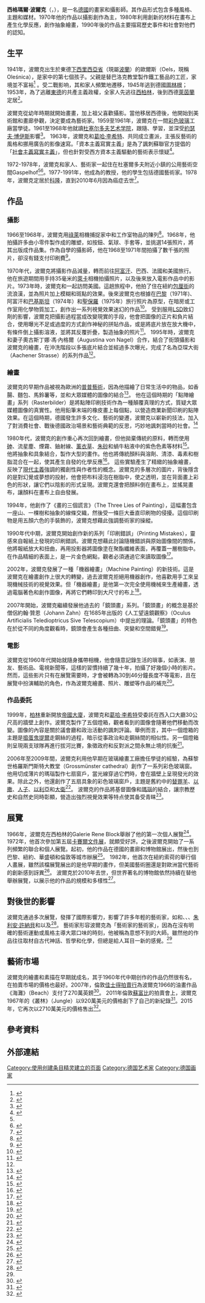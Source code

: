 '''西格瑪爾·波爾克'''（{{Lang-de|Sigmar Polke}}，{{Bd|1941年|2月13日|2010年|6月10日}}），是一名[[德國|德國]]的畫家和攝影師。其作品形式包含多種風格、主題和媒材。1970年他的作品以攝影創作為主，1980年利用創新的材料在畫布上產生化學反應，創作抽象繪畫，1990年後的作品主要描寫歷史事件和社會對他們的認知。

== 生平 ==
1941年，波爾克出生於東德[[下西里西亞省|下西里西亞省]]（現屬[[波兰|波蘭]]）的歐爾斯（Oels，現稱Oleśnica），是家中的第七個孩子。父親是替巴洛克教堂製作鐵工藝品的工匠，家境並不富裕<ref>{{cite news |author1=Kristine McKenna |title=Sigmar Polke's Layered Look : The photographs of the influential German are hard to pin down—as is the artist himself |url=https://www.latimes.com/archives/la-xpm-1995-12-03-ca-9652-story.html |accessdate=2020-11-17|work=Los Angeles Times |date=1995-12-03}}</ref> 。受二戰影响，其和家人頻繁地遷移，1945年逃到德國[[圖林根|圖林根]]；1953年，為了逃離[[東德|東德]]的共產主義政權，全家人先逃往[[西柏林|西柏林]]，後到西德[[萊茵蘭|萊茵蘭]]定居<ref>{{cite web |author1=Hal Foster |title=Sigmar Polke |url=https://www.lrb.co.uk/the-paper/v36/n12/hal-foster/at-moma |website=London Review of Books |accessdate=2020-11-17 |archive-date=2021-05-11 |archive-url=https://web.archive.org/web/20210511211616/https://www.lrb.co.uk/the-paper/v36/n12/hal-foster/at-moma |dead-url=no }}</ref>。

波爾克從幼年時期就開始畫畫，加上祖父喜歡攝影。當他移居西德後，他開始到美術館和畫廊參觀，決定要成為藝術家。1959至1961年，波爾克在一間[[彩色玻璃|彩色玻璃]]工廠當學徒。1961至1968年他就讀[[杜塞尔多夫艺术学院|杜塞尔多夫艺术学院]]，跟隨{{Internal link helper/de|卡爾·奧托·格茨|Karl Otto Götz}}、{{Internal link helper/de|吉哈德·赫曼|Gerhard Hoehme}}學習，並深受[[约瑟夫·博伊斯|約瑟夫·博伊斯]]影響<ref name="#1">{{cite news |author1=Kristine McKenna |title=Sigmar Polke's Layered Look : The photographs of the influential German are hard to pin down—as is the artist himself |accessdate=2020-11-17}}</ref>。 1963年，波爾克和[[葛哈·李希特|葛哈·李希特]]、{{Internal link helper/de|康拉德·菲舍爾|Konrad Fischer (Maler)}}共同成立{{Internal link helper/en|資本主義寫實主義|Capitalist realism}}畫派，主張反藝術的風格和挪用廣告的影像速寫。「資本主義寫實主義」是為了諷刺蘇聯官方提倡的「[[社會主義寫實主義|社會主義寫實主義]]」，但也針對受西方資本主義驅動的藝術表示懷疑<ref>{{cite news |author1=Martin Conrads |title=Capitalist Realism“LIVING WITH POP” |url=https://www.goethe.de/en/kul/bku/20368676.html |accessdate=2020-11-17 |work=Goethe-Institut |date=2013.9 |archive-date=2021-05-16 |archive-url=https://web.archive.org/web/20210516024601/https://www.goethe.de/en/kul/bku/20368676.html |dead-url=no }}</ref>。

1972-1978年，波爾克和家人、藝術家一起住在杜塞爾多夫附近小鎮的公用藝術空間Gaspelhof<ref name="#1"/><ref>{{cite web |author1=Lucia Fortune-Ely |title=A Creative Friendship, the Work of Michael Buthe and Sigmar Polke |url=https://www.sothebys.com/en/articles/a-creative-friendship-the-work-of-michael-buthe-and-sigmar-polke |website=Sotheby’s |accessdate=2020-11-20 |archive-date=2020-11-24 |archive-url=https://web.archive.org/web/20201124172231/https://www.sothebys.com/en/articles/a-creative-friendship-the-work-of-michael-buthe-and-sigmar-polke |dead-url=no }}</ref>。1977-1991年，他成為{{Internal link helper/de|漢堡美術學院|Hochschule für bildende Künste Hamburg}}的教授，他的學生包括德國藝術家{{Internal link helper/de|喬治·赫羅德|Georg Herold}}。1978年，波爾克定居於[[科隆|科隆]]，直到2010年6月因為癌症去世<ref>{{cite news |author1=Roberta Smith |title=Sigmar Polke, German Painter, Dies at 69 |url=https://artsbeat.blogs.nytimes.com/2010/06/11/sigmar-polke-german-painter-dies-at-69/ |accessdate=2020-11-17 |work=New York Times |date=2010-06-11 |archive-date=2019-03-27 |archive-url=https://web.archive.org/web/20190327150157/https://artsbeat.blogs.nytimes.com/2010/06/11/sigmar-polke-german-painter-dies-at-69/ |dead-url=no }}</ref>。

== 作品 ==
=== 攝影 ===
1966至1968年，波爾克用[[祿萊|祿萊]]相機捕捉家中和工作室物品的陳列<ref>{{cite news |author1=Raphael Rubinstein |title=Raphael Rubinstein |url=https://www.artnews.com/art-in-america/aia-reviews/sigmar-polke-3-60960/ |accessdate=2020-11-17 |work=ARTnews |date=2011-08-27 |archive-date=2020-10-22 |archive-url=https://web.archive.org/web/20201022113035/https://www.artnews.com/art-in-america/aia-reviews/sigmar-polke-3-60960/ |dead-url=no }}</ref>。1968年，他拍攝許多由小零件製作成的雕塑，如按鈕、氣球、手套等，並挑選14張照片，將其出版成作品集。作為自學的攝影師，他在1968至1971年間拍攝了數千張的照片，卻沒有錢支付印刷費<ref>{{cite web |author1=Kristine McKenna |title=Sigmar Polke's Layered Look : The photographs of the influential German are hard to pin down—as is the artist himself |accessdate=2020-11-17}}</ref>。

1970年代，波爾克將攝影作品減量，轉而前往[[阿富汗|阿富汗]]、巴西、法國和美國旅行。他在旅遊期間用手持35毫米的[[萊卡|萊卡]]相機拍攝照片，以及後來放入電影作品中的影片。1973年時，波爾克和{{Internal link helper/en|詹姆斯·李·拜爾斯|James Lee Byars}}一起訪問美國。這趟旅程中，他拍了住在紐約[[包厘街|包厘街]]的流浪漢，並為照片加上模糊和斑點的效果。後來波爾克也根據在[[巴黎|巴黎]]（1971年)、阿富汗和[[巴基斯坦|巴基斯坦]]（1974年）和[[聖保羅_(巴西)|聖保羅]]（1975年）旅行照片為原型，在暗房或工作室用化學物質加工，創作出一系列視覺效果迷幻的作品<ref>{{cite news |author1=Carol Vogel |title=Christie’s to Auction a Dealer’s Legendary Collection |url=https://www.nytimes.com/2013/07/19/arts/design/christies-to-auction-a-dealers-legendary-collection.html |accessdate=2020-11-17 |work=New York Times |date=2013-07-18 |archive-date=2020-02-24 |archive-url=https://web.archive.org/web/20200224054020/https://www.nytimes.com/2013/07/19/arts/design/christies-to-auction-a-dealers-legendary-collection.html |dead-url=no }}</ref>。 受到服用[[麥角酸二乙酰胺|LSD]]致幻劑的影響，波爾克把攝影過程當成改變現實的手段，他會把圖像的正片和負片結合，使用曝光不足或過度的方式創作神秘的拼貼作品，或是將底片放在放大機中，有條件倒上攝影溶液，並將其反覆折疊，製造抽象的照片<ref>{{cite web |author1=Bill Lamb |title=Sigmar Polke, German Pop Artist and Photographer |url=https://www.thoughtco.com/sigmar-polke-4685893 |website=ThoughtCo |accessdate=2020-11-17 |archive-date=2020-12-01 |archive-url=https://web.archive.org/web/20201201183232/https://www.thoughtco.com/sigmar-polke-4685893 |dead-url=no }}</ref>。 1995年時，波爾克和妻子奧古斯丁娜·馮·內格爾（Augustina von Nagel）合作，結合了街頭攝影和波爾克的繪畫，在沖洗階段以多張底片結合並經過多次曝光，完成了名為亞琛大街（Aachener Strasse）的系列作品<ref name="#1"/>。

=== 繪畫 ===
波爾克的早期作品被視為歐洲的[[普普藝術|普普藝術]]，因為他描繪了日常生活中的物品，如香腸、麵包、馬鈴薯等，並和大眾媒體的圖像的結合<ref>{{cite web |title=Sigmar Polke: History of Everything: An introduction to Sigmar Polke: The artist |url=https://www.tate.org.uk/whats-on/tate-modern/exhibition/sigmar-polke-history-everything/sigmar-polke-history-everything-0-0 |website=Tate Modern |accessdate=2020-11-17 |archive-date=2016-05-13 |archive-url=https://web.archive.org/web/20160513224056/http://www.tate.org.uk/whats-on/tate-modern/exhibition/sigmar-polke-history-everything/sigmar-polke-history-everything-0-0 |dead-url=no }}</ref>。 他在這個時期的「點陣繪畫」系列（Rasterbilder）是將點陣印刷技術作為一種顛覆真理的方式，質疑大眾媒體圖像的真實性。他用鉛筆末端的橡皮畫上每個點，以營造商業新聞印刷的點陣效果。在這個時期，德國發生許多文化、藝術的變遷，波爾克以嶄新的技法，加入了對消費社會、戰後德國政治場景和藝術典範的反思，巧妙地諷刺當時的社會。<ref>{{cite web |title=Sigmar Polke |url=https://masterscontemporary.com/artists/119-sigmar-polke/overview/ |website=MASTERS & CONTEMPORARY |accessdate=2020-11-17 |archive-date=2020-11-24 |archive-url=https://web.archive.org/web/20201124093447/https://masterscontemporary.com/artists/119-sigmar-polke/overview/ |dead-url=no }}</ref>

1980年代，波爾克的創作重心再次回到繪畫，但他拋棄傳統的原料，轉而使用[[砷|砷]]、流星塵、煙霧、鈾射線、[[薰衣草|薰衣草]]、[[朱砂|朱砂]]和蝸牛粘液中的紫色色素等材料<ref name="#2">{{cite news |author1=Carol Vogel |title=Christie’s to Auction a Dealer’s Legendary Collection |accessdate=2020-11-17}}</ref>。 他將抽象和具象結合，製作大型的畫作。他也將傳統顏料與溶劑、清漆、毒素和樹脂混合在一起，使其產生自發的化學反應<ref>{{cite web |title=Sigmar Polke: History of Everything: An introduction to Sigmar Polke: The artist |website=Tate Modern |accessdate=2020-11-17}}</ref>。 這些實驗產生了精緻的抽象繪畫，反映了[[現代主義|現代主義]]強調的獨創性與作者性的概念。波爾克的多層次的圖片，背後隱含的是對幻覺或夢想的投射，他會把布料浸泡在樹脂中，使之透明，並在背面畫上彩色的形狀，讓它們以陰影的形式呈現。波爾克還會把顏料倒在畫布上，並搖晃畫布，讓顏料在畫布上自由發展。

1994年，他創作了《畫的三個謊言》（The Three Lies of Painting），這幅畫包含一座山、一棵樹和抽象的線條交織，然後受一條巨大垂直印刷物的侵擾。這個印刷物是用五顏六色的手裝飾的，波爾克想藉此強調藝術家的操縱。

1990年代中期，波爾克開始創作新的系列「印刷錯誤」（Printing Mistakes），靈感來自報紙上發現的印刷錯誤。波爾克想藉此討論隨機錯誤與原始圖像間的關係，他將報紙放大和扭曲，再用投影器將圖像塗在聚酯纖維表面，再覆蓋一層樹脂中。在作品精細的表面上，是一片金色網點，觀者必須通過它來讀取圖像<ref>{{cite web |title=Sigmar Polke: History of Everything: An introduction to Sigmar Polke: Printing mistakes |url=https://www.tate.org.uk/whats-on/tate-modern/exhibition/sigmar-polke-history-everything/sigmar-polke-history-everything-0-1 |website=Tate Modern |accessdate=2020-11-17 |archive-date=2019-04-05 |archive-url=https://web.archive.org/web/20190405113628/https://www.tate.org.uk/whats-on/tate-modern/exhibition/sigmar-polke-history-everything/sigmar-polke-history-everything-0-1 |dead-url=no }}</ref>。

2002年，波爾克發展了一種「機器繪畫」（Machine Painting）的新技術。這是波爾克在繪畫創作上很大的轉變，過去波爾克拒絕用機器創作，他喜歡用手工來呈現機械技術的視覺效果。但「機器繪畫」是他第一次完全使用機械來生產繪畫，透過電腦著色和創作圖像，再將它們轉印到大尺寸的布上<ref>{{cite web |title=Sigmar Polke: History of Everything: An introduction to Sigmar Polke: Machine paintings |url=https://www.tate.org.uk/whats-on/tate-modern/exhibition/sigmar-polke-history-everything/sigmar-polke-history-everything-0-4 |website=Tate Modern |accessdate=2020-11-17 |archive-date=2017-11-17 |archive-url=https://web.archive.org/web/20171117174852/http://www.tate.org.uk/whats-on/tate-modern/exhibition/sigmar-polke-history-everything/sigmar-polke-history-everything-0-4 |dead-url=no }}</ref>。

2007年開始，波爾克繼續發展他過去的「鏡頭畫」系列。「鏡頭畫」的概念是基於僧侶約翰·贊恩（Johann Zahn）在1685年出版的《人工望遠鏡觀察》（Oculus Artificialis Teledioptricus Sive Telescopium）中提出的理論。「鏡頭畫」的特色在於從不同的角度觀看時，鏡頭會產生各種扭曲、突變和空間錯覺<ref>{{cite book |author1=S. POLKE |author2=E. SCHMIDT |author3=S. GOHR |author4=C. W. HAXTHAUSEN |title=Sigmar Polke: miracle of Siegen |date=2008 |publisher=DuMont Literatur und Kunst |location=Cologne |pages=pp. 45-46}}</ref>。
=== 電影 ===
波爾克從1960年代開始就隨身攜帶相機，他會隨意記錄生活的瑣事，如表演、朋友、藝術品、電視新聞等，這樣的習慣持續了幾十年，拍攝了好幾個小時的影片。然而，這些影片只有在展覽需要時，才會被轉為30到46分鐘長度不等電影，且在展覽中扮演輔助的角色，作為波爾克繪畫、照片、雕塑等作品的補充<ref>{{cite journal |author1=J. Hoberman |title=THE FILMS OF SIGMAR POLKE |journal=Artforum |date=May 2014 |volume=52 |issue=9 |url=https://www.artforum.com/print/201405/the-films-of-sigmar-polke-46311}}</ref>。

=== 作品委託 ===
1999年，[[柏林|柏林]]重新開放[[帝國大廈|帝國大廈]]，波爾克和[[葛哈·李希特|葛哈·李希特]]受委託在西入口大廳30公尺高的牆壁上創作。波爾克製作了五個燈箱，觀者看到的圖像會隨著他們移動而改變。圖像的內容是關於議會廳和政治活動的諷刺評論。舉例而言，其中一個燈箱的主題是[[捣蛋鬼提尔|搗蛋鬼提爾]]走鋼絲的過程，暗示從事政治和走鋼絲間的相似性。另一個燈箱則呈現兩支球隊再進行拔河比賽，象徵政府和反對派之間永無止境的抗衡<ref>{{cite web |title=Sigmar Polke |url=https://www.bundestag.de/en/visittheBundestag/art/artists/polke_inhalt-370198 |website=Deutscher Bundestag |accessdate=2020-11-17 |archive-date=2021-01-17 |archive-url=https://web.archive.org/web/20210117073237/https://www.bundestag.de/en/visittheBundestag/art/artists/polke_inhalt-370198 |dead-url=no }}</ref>。

2006年至2009年間，波爾克利用他早期在玻璃繪畫工廠擔任學徒的經驗，為蘇黎世格羅斯門斯特大教堂（Grossmünster cathedral）創作了一系列彩色玻璃窗。他用切成薄片的瑪瑙製作七扇窗戶，當光線穿過它們時，會在牆壁上呈現發光的效果。除此之外，他還創作了五扇具象的彩色玻璃窗戶，主題是舊約中的[[替罪羊|替罪羊]]、[[以撒|以撒]]、[[人子_(基督教)|人子]]、[[以利亞|以利亞]]和[[大衛王|大衛]]<ref>{{cite web |title=Stained Glass Windows by Sigmar Polke – Semi-Precious Stones Decorate the Grossmünster |url=https://www.zuerich.com/en/visit/attractions/polkes-glass-windows |website=Discover Zürich |accessdate=2020-11-17 |archive-date=2021-03-02 |archive-url=https://web.archive.org/web/20210302012708/https://www.zuerich.com/en/visit/attractions/polkes-glass-windows |dead-url=no }}</ref>。 波爾克的作品將基督圖像和[[瑪瑙|瑪瑙]]的結合，讓宗教歷史和自然史同時彰顯，營造出強烈視覺效果等特点使其备受青睐<ref>{{cite book |author1=G.Boehm |author2=Sigmar Polke |title=Sigmar Polke:Fenster, Windows, Grossmünster Zürich |date=2010 |publisher=Parkett |location=New York |pages=pp.12-13}}</ref>。

== 展覽 ==
1966年，波爾克在西柏林的Galerie Rene Block舉辦了他的第一次個人展覽<ref>{{cite book |author1=G.Moure |title=Sigmar Polke paintings, photographs and films |publisher=Ediciones Polígrafa |location=Barcelona |page=pp.310}}</ref>。 1972年，他首次參加第五屆[[卡塞尔文献展|卡賽爾文件展]]，就頗受好評。之後波爾克開始了一系列頻繁的聯合和個人展覽。起初，他的作品在德國的畫廊和博物館展出，然後也到巴黎、紐約、華盛頓和倫敦等城市辦展<ref>{{cite web |author1=Marta Sánchez |title=Sigmar Polke: Biography, Works and Exhibitions |url=https://www.alejandradeargos.com/index.php/en/all-articles/35-artists/41551-sigmar-polke-biografia-obras-exposiciones |website=Alejandra de Argos |accessdate=2020-11-17 |archive-date=2021-01-19 |archive-url=https://web.archive.org/web/20210119155039/https://www.alejandradeargos.com/index.php/en/all-articles/35-artists/41551-sigmar-polke-biografia-obras-exposiciones |dead-url=no }}</ref>。 1982年，他首次在紐約索荷的{{Internal link helper/en|霍莉·所羅門畫廊|Holly Solomon Gallery}}舉行個人畫展，雖然該檔展覽展出的是他早期的畫作，但美國藝術圈還是對歐洲當代藝術的創新感到訝異<ref>{{cite news |author1=Roberta Smith |title="Sigmar Polke, German Painter, Dies at 69 |accessdate=2020-11-17}}</ref>。 波爾克於2010年去世，但世界著名的博物館依然持續在替他舉辦展覽，以展示他的作品的規模和多樣性<ref>{{cite web |author1=Marta Sánchez |title=Sigmar Polke: Biography, Works and Exhibitions |accessdate=2020-11-17}}</ref>。
== 對後世的影響 ==
波爾克通過多次展覽，發揮了國際影響力，影響了許多年輕的藝術家，如{{Internal link helper/de|馬丁·基彭伯格|Martin Kippenberger}}和{{Internal link helper/de|亞伯特·奧倫|Albert Oehlen}}、{{Internal link helper/de|蘿拉·施尼特格|Lara Schnitger}}、{{Internal link helper/de|理查·普林斯|Richard Prince}}、[[朱利安·許納貝|朱利安·許納貝]]和{{Internal link helper/en|大衛·薩勒|David Salle}}以及{{Internal link helper/en|彼得·菲施利和大衛·魏斯藝術家雙人組|Peter Fischli & David Weiss}}<ref>{{cite news |author1=Christopher Masters |title=Sigmar Polke obituary |url=https://www.theguardian.com/culture/2010/jun/14/sigmar-polke-obituary |accessdate=2020-11-17 |work=The Guardian |date=2010-06-14 |archive-date=2020-05-28 |archive-url=https://web.archive.org/web/20200528225808/https://www.theguardian.com/culture/2010/jun/14/sigmar-polke-obituary |dead-url=no }}</ref>。 藝術家{{Internal link helper/en|約翰·鮑德薩里|John Baldessari}}形容波爾克為「藝術家的藝術家」，因為在沒有明確的藝術運動或風格主導大眾口味的時刻，他被稱為意想不到的大師。雖然他的作品往往取材自古代神話、哲學和化學，但總是給人耳目一新的感覺。<ref name="#2"/>
== 藝術市場 ==
波爾克的繪畫和素描在早期就成名，其于1960年代中期创作的作品仍然很有名，在拍賣市場的價格也最好。2007年，倫敦[[佳士得|佳士得拍賣行]]為波爾克1966的油畫作品《海灘》（Beach）支付了270萬英鎊<ref>{{cite web |title=Sigmar Polke (b. 1941), Strand |url=https://www.christies.com/Lotfinder/lot_details.aspx?intObjectID=4859200 |website=christies.com |access-date=2020-12-04 |archive-date=2019-04-05 |archive-url=https://web.archive.org/web/20190405165938/https://www.christies.com/Lotfinder/lot_details.aspx?intObjectID=4859200 |dead-url=no }}</ref>。 2011年倫敦[[蘇富比|蘇富比]]的拍賣會上，波爾克1967年的《叢林》（Jungle）以920萬美元的價格創下了自己的新紀錄<ref>{{cite news |author1=Kelly Crow |title=Sotheby's $174.1 Million Sale Reflects Healthy Art Market |url=https://www.wsj.com/articles/SB10001424052702304584004576416463331544384 |accessdate=2020-11-19 |work=The Wall Street Journal |date=2011-06-29 |archive-date=2016-04-27 |archive-url=https://web.archive.org/web/20160427115658/http://www.wsj.com/articles/SB10001424052702304584004576416463331544384 |dead-url=no }}</ref>。2015年，它再次以2710萬美元的價格售出<ref>{{cite news |author1=Scott Reyburn |title=A Rothko Tops Sotheby’s Contemporary Art Auction |url=https://www.nytimes.com/2015/05/13/nyregion/a-rothko-tops-sothebys-contemporary-art-auction.html |accessdate=2020-11-20 |work=New York Times |date=2015-05-13 |archive-date=2020-11-08 |archive-url=https://web.archive.org/web/20201108134647/https://www.nytimes.com/2015/05/13/nyregion/a-rothko-tops-sothebys-contemporary-art-auction.html |dead-url=no }}</ref>。
== 參考資料 ==
{{Reflist|2}}

== 外部連結 ==

[[Category:使用创建条目精灵建立的页面|Category:使用创建条目精灵建立的页面]]
[[Category:德国艺术家|Category:德国艺术家]]
[[Category:德国画家|Category:德国画家]]